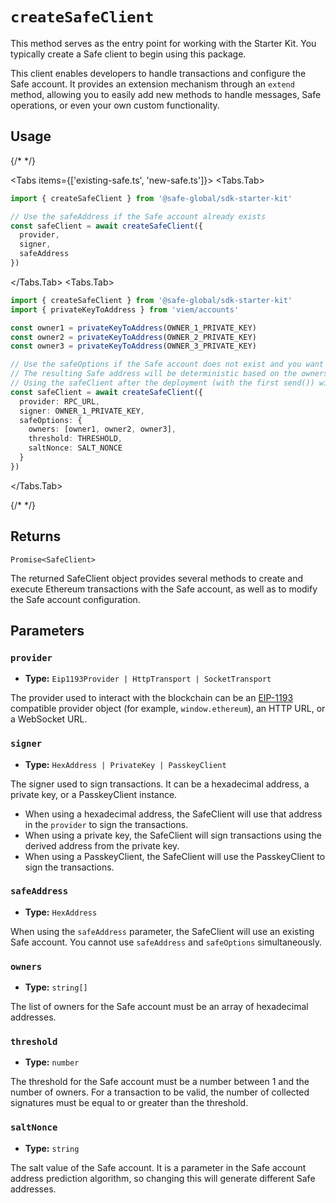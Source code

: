 
# `createSafeClient`

This method serves as the entry point for working with the Starter Kit. You typically create a Safe client to begin using this package. 

This client enables developers to handle transactions and configure the Safe account. It provides an extension mechanism through an `extend` method, allowing you to easily add new methods to handle messages, Safe operations, or even your own custom functionality.

## Usage

{/* <!-- vale off --> */}

<Tabs items={['existing-safe.ts', 'new-safe.ts']}>
  <Tabs.Tab>
  ```typescript   
  import { createSafeClient } from '@safe-global/sdk-starter-kit'

  // Use the safeAddress if the Safe account already exists
  const safeClient = await createSafeClient({
    provider,
    signer,
    safeAddress
  })
  ```
  </Tabs.Tab>
  <Tabs.Tab>
  ```typescript 
  import { createSafeClient } from '@safe-global/sdk-starter-kit'
  import { privateKeyToAddress } from 'viem/accounts'
  
  const owner1 = privateKeyToAddress(OWNER_1_PRIVATE_KEY)
  const owner2 = privateKeyToAddress(OWNER_2_PRIVATE_KEY)
  const owner3 = privateKeyToAddress(OWNER_3_PRIVATE_KEY)

  // Use the safeOptions if the Safe account does not exist and you want to deploy a new one.
  // The resulting Safe address will be deterministic based on the owners, threshold, and saltNonce. 
  // Using the safeClient after the deployment (with the first send()) will operate as if you would use the safeAddress.
  const safeClient = await createSafeClient({
    provider: RPC_URL,
    signer: OWNER_1_PRIVATE_KEY,
    safeOptions: {
      owners: [owner1, owner2, owner3],
      threshold: THRESHOLD,
      saltNonce: SALT_NONCE
    }
  })
  ```
</Tabs.Tab>
</Tabs>

{/* <!-- vale on --> */}

## Returns

`Promise<SafeClient>`

The returned SafeClient object provides several methods to create and execute Ethereum transactions with the Safe account, as well as to modify the Safe account configuration.

## Parameters

### `provider`

- **Type:** `Eip1193Provider | HttpTransport | SocketTransport`

The provider used to interact with the blockchain can be an [EIP-1193](https://eips.ethereum.org/EIPS/eip-1193) compatible provider object (for example, `window.ethereum`), an HTTP URL, or a WebSocket URL.

### `signer`

- **Type:** `HexAddress | PrivateKey | PasskeyClient`

The signer used to sign transactions. It can be a hexadecimal address, a private key, or a PasskeyClient instance.
  - When using a hexadecimal address, the SafeClient will use that address in the `provider` to sign the transactions.
  - When using a private key, the SafeClient will sign transactions using the derived address from the private key.
  - When using a PasskeyClient, the SafeClient will use the PasskeyClient to sign the transactions.

### `safeAddress`

- **Type:** `HexAddress`

When using the `safeAddress` parameter, the SafeClient will use an existing Safe account. You cannot use `safeAddress` and `safeOptions` simultaneously.

### `owners`

- **Type:** `string[]`

The list of owners for the Safe account must be an array of hexadecimal addresses.

### `threshold`

- **Type:** `number`

The threshold for the Safe account must be a number between 1 and the number of owners. For a transaction to be valid, the number of collected signatures must be equal to or greater than the threshold.

### `saltNonce`

- **Type:** `string`

The salt value of the Safe account. It is a parameter in the Safe account address prediction algorithm, so changing this will generate different Safe addresses.
